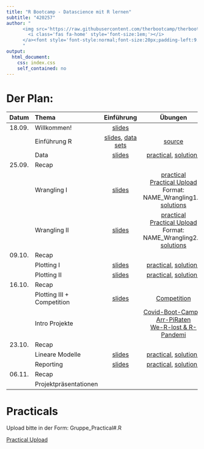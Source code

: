 ```yaml
---
title: "R Bootcamp - Datascience mit R lernen"
subtitle: "420257"
author: "
      <img src='https://raw.githubusercontent.com/therbootcamp/therbootcamp.github.io/master/_sessions/_image/by-sa.png' style= 'height:16.7px;vertical-align:baseline'/><a href='https://therbootcamp.github.io'>
        <i class='fas fa-home' style='font-size:1em;'></i>
      </a><font style='font-style:normal;font-size:20px;padding-left:9.3px'>HS 2020</font>
      "
output:
  html_document:
    css: index.css
    self_contained: no
---
```


# Der Plan: 

|Datum|Thema|Einführung|Übungen|
|:--:|:-|:--:|:--:|
|18.09.| Willkommen! | [slides](_sessions/Welcome/Welcome.html) | | 
|      | Einführung R | [slides](_sessions/IntroToR/IntroToR.html), [data sets](https://michaelschulte.github.io/RBootcamp_HS2020/1_Data/TheRBootcamp_HS2020_data.zip) | [source](_sessions/IntroToR/IntroToR_interactive.R) |
|      | Data | [slides](_sessions/Data/Data.html) | [practical](_sessions/Data/Data_practical.html), [solutions](_sessions/Data/Data_practical_solutions.html)|
|25.09.| Recap | | | 
|| Wrangling I | [slides](_sessions/Wrangling/Wrangling.html) |  [practical](_sessions/Wrangling/Wrangling_practical.html) <br> [Practical Upload](https://www.dropbox.com/request/G8GcXUsYXDdvNq2QlRf5) Format: NAME_Wrangling1.R, [solutions](_sessions/Wrangling/Wrangling_practical_solutions.html)| 
|      | Wrangling II | [slides](_sessions/WranglingII/WranglingII.html) | [practical](_sessions/WranglingII/WranglingII_practical.html)  <br> [Practical Upload](https://www.dropbox.com/request/G8GcXUsYXDdvNq2QlRf5) Format: NAME_Wrangling2.R, [solutions](_sessions/WranglingII/WranglingII_practical_solutions.html)|
|09.10.| Recap | | | 
|| Plotting I | [slides](_sessions/PlottingI/PlottingI.html) | [practical](_sessions/PlottingI/PlottingI_practicaI.html), [solutions](_sessions/PlottingI/PlottingI_practicaI_solutions.html)| 
|| Plotting II | [slides](_sessions/PlottingII/PlottingII.html) | [practical](_sessions/PlottingII/PlottingII_practical.html), [solutions](_sessions/PlottingII/PlottingII_practical_solutions.html)|
|16.10.| Recap | | | 
|| Plotting III + Competition | [slides](_sessions/PlottingIII/PlottingIII.html)| [Competition](_sessions/PlottingIII/Competition.html)| |
|| Intro Projekte||[Covid-Boot-Camp & Arr-PiRaten](_sessions/Project/FinalProject_Medicine.html) <br> [We-R-lost & R-Pandemi](_sessions/Project/FinalProject_Clinical.html)||
|23.10.| Recap | | | 
|| Lineare Modelle |[slides](_sessions/LinearModelsI/LinearModelsI.html)| [practical](_sessions/LinearModelsI/LinearModelsI_practical.html), [solutions](_sessions/LinearModelsI/LinearModelsI_practical_solutions.html)| |
|| Reporting | [slides](_sessions/Reporting/Reporting.html)| [practical](_sessions/Reporting/Reporting_practical.html), [solutions](_sessions/Reporting/Reporting_practical_solutions.html)||
|06.11.| Recap | | | 
|| Projektpräsentationen |  | <!--- [Medicine](_sessions/FinalProject/FinalProject_Medicine.html), [Clinical](_sessions/FinalProject/FinalProject_Clinical.html)--->| |


# Practicals

Upload bitte in der Form: Gruppe_Practical#.R

[Practical Upload](https://www.dropbox.com/request/G8GcXUsYXDdvNq2QlRf5)

<!---

|  | Day 1<br>Fundamentals| Day 2<br>Analysis| Day 3<br>Reporting| 
|:--|:-------------|:-------------|:-------------|
|0| Welcome!<br>[Folien](_sessions/Welcome/Welcome.html) | Recap I<br>[Folien](_sessions/Recap/Recap.html)| Recap II<br>[Folien](_sessions/RecapII/RecapII.html)|
|1| Intro to R<br>[Folien](_sessions/IntroToR/IntroToR.html), [source](_sessions/IntroToR/IntroToR_interactive.R) | Statistics I <br>[Folien](_sessions/StatisticsI/StatisticsI.html), [Practical](_sessions/StatisticsI/StatisticsI_Practical.html) | Plotting II <br>[Folien](_sessions/PlottingII/PlottingII.html), [Practical](_sessions/PlottingII/PlottingII.html) |
|2|  Data <br>[Folien](_sessions/Data/Data.html), [Practical](_sessions/Data/Data_Practical.html)| Statistics II<br>[Folien](_sessions/StatisticsII/Statistics.html), [Practical](_sessions/StatisticsII/Statistics_Practical.html)| Reporting<br>[Folien](_sessions/Reporting/Reporting.html), [Practical](_sessions/Reporting/Reporting_Practical.html)|
|3|   Wrangling<br>[Folien](_sessions/Wrangling/Wrangling.html), [Practical](_sessions/Wrangling/Wrangling_Practical.html) | Plotting I<br>[Folien](_sessions/PlottingI/Plotting.html), [Practical](_sessions/PlottingI/Plotting_Practical.html) |Case Studies<br>[Intro](_sessions/CaseStudies/CaseStudies.html)<br>[1: Clinical Trial](_sessions/CaseStudies/Clinical_Data_Case_Study.html)<br>[2: Finance ](_sessions/CaseStudies/Financial_Data_Case_Study.html)|
|4| |  | Next Steps<br> [Folien](_sessions/NextSteps/NextSteps.html) |
<br>



### Agenda


<p align="left"><br>
    <img border="0" alt="Feb2020Schedule" src="_sessions/Welcome/image/schedule.png" style="width:410px">
</p>
--->
